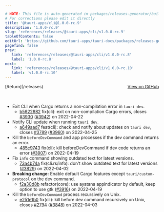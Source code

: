 ```yaml
---

# NOTE: This file is auto-generated in packages/releases-generator/build.ts
# For corrections please edit it directly
title: '@tauri-apps/cli@1.0.0-rc.9'
description: '1.0.0-rc.9'
slug: 'references/releases/@tauri-apps/cli/v1.0.0-rc.9'
tableOfContents: false
editUrl: 'https://github.com/tauri-apps/tauri-docs/packages/releases-generator/build.ts'
pagefind: false
prev:
   link: 'references/releases/@tauri-apps/cli/v1.0.0-rc.8'
   label: '1.0.0-rc.8'
next:
   link: 'references/releases/@tauri-apps/cli/v1.0.0-rc.10'
   label: 'v1.0.0-rc.10'
---
```


<div style="margin-bottom:3rem; display: flex; justify-content: space-between; align-items: center"><span>[Return](/releases)</span><span><a href="https://github.com/tauri-apps/tauri/releases/tag/@tauri-apps/cli-v1.0.0-rc.9">View on GitHub</a></span></div>

- Exit CLI when Cargo returns a non-compilation error in `tauri dev`.
  - [b5622882](https://www.github.com/tauri-apps/tauri/commit/b5622882cf3748e1e5a90915f415c0cd922aaaf8) fix(cli): exit on non-compilation Cargo errors, closes [#3930](https://www.github.com/tauri-apps/tauri/pull/3930) ([#3942](https://www.github.com/tauri-apps/tauri/pull/3942)) on 2022-04-22
- Notify CLI update when running `tauri dev`.
  - [a649aad7](https://www.github.com/tauri-apps/tauri/commit/a649aad7ad26d4578699370d6e63d80edeca1f97) feat(cli): check and notify about updates on `tauri dev`, closes [#3789](https://www.github.com/tauri-apps/tauri/pull/3789) ([#3960](https://www.github.com/tauri-apps/tauri/pull/3960)) on 2022-04-25
- Kill the `beforeDevCommand` and app processes if the dev command returns an error.
  - [485c9743](https://www.github.com/tauri-apps/tauri/commit/485c97438ac956d86bcf3794ceaa626bef968a4e) fix(cli): kill beforeDevCommand if dev code returns an error ([#3907](https://www.github.com/tauri-apps/tauri/pull/3907)) on 2022-04-19
- Fix `info` command showing outdated text for latest versions.
  - [73a4b74a](https://www.github.com/tauri-apps/tauri/commit/73a4b74aea8544e6fda51c1f6697630b0768072c) fix(cli.rs/info):  don&#39;t show outdated text for latest versions ([#3829](https://www.github.com/tauri-apps/tauri/pull/3829)) on 2022-04-02
- **Breaking change:** Enable default Cargo features except `tauri/custom-protocol` on the dev command.
  - [f2a30d8b](https://www.github.com/tauri-apps/tauri/commit/f2a30d8bc54fc3ba49e16f69a413eca5f61a9b1f) refactor(core): use ayatana appindicator by default, keep option to use gtk ([#3916](https://www.github.com/tauri-apps/tauri/pull/3916)) on 2022-04-19
- Kill the `beforeDevCommand` process recursively on Unix.
  - [e251e1b0](https://www.github.com/tauri-apps/tauri/commit/e251e1b0991d26ab10aea33cfb228f3e7f0f85b5) fix(cli): kill before dev command recursively on Unix, closes [#2794](https://www.github.com/tauri-apps/tauri/pull/2794) ([#3848](https://www.github.com/tauri-apps/tauri/pull/3848)) on 2022-04-03

